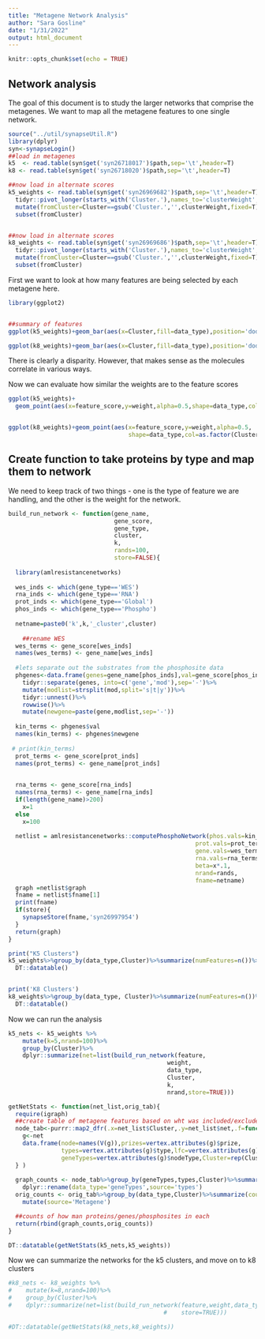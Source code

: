 ```yaml
---
title: "Metagene Network Analysis"
author: "Sara Gosline"
date: "1/31/2022"
output: html_document
---
```


```r
knitr::opts_chunk$set(echo = TRUE)
```

## Network analysis 

The goal of this document is to study the larger networks that comprise the metagenes. We want to map all the metagene features to one single network.

```r

source("../util/synapseUtil.R")
library(dplyr)
syn<-synapseLogin()
##load in metagenes
k5  <- read.table(syn$get('syn26718017')$path,sep='\t',header=T)
k8 <- read.table(syn$get('syn26718020')$path,sep='\t',header=T)

##now load in alternate scores
k5_weights <- read.table(syn$get('syn26969682')$path,sep='\t',header=T)%>%
  tidyr::pivot_longer(starts_with('Cluster.'),names_to='clusterWeight',values_to = 'weight')%>%
  mutate(fromCluster=Cluster==gsub('Cluster.','',clusterWeight,fixed=T))%>%
  subset(fromCluster)


##now load in alternate scores
k8_weights <- read.table(syn$get('syn26969686')$path,sep='\t',header=T)%>%
  tidyr::pivot_longer(starts_with('Cluster.'),names_to='clusterWeight',values_to = 'weight')%>%
  mutate(fromCluster=Cluster==gsub('Cluster.','',clusterWeight,fixed=T))%>%
  subset(fromCluster)


```

First we want to look at how many features are being selected by each metagene here.

```r
library(ggplot2)


##summary of features
ggplot(k5_weights)+geom_bar(aes(x=Cluster,fill=data_type),position='dodge')

ggplot(k8_weights)+geom_bar(aes(x=Cluster,fill=data_type),position='dodge')


```

There is clearly a disparity. However, that makes sense as the molecules correlate in various ways. 

Now we can evaluate how similar the weights are to the feature scores

```r


ggplot(k5_weights)+
  geom_point(aes(x=feature_score,y=weight,alpha=0.5,shape=data_type,col=as.factor(Cluster)))


ggplot(k8_weights)+geom_point(aes(x=feature_score,y=weight,alpha=0.5,
                                  shape=data_type,col=as.factor(Cluster)))


```
## Create function to take proteins by type and map them to network

We need to keep track of two things - one is the type of feature we are handling, and the other is the weight for the network.

```r

build_run_network <- function(gene_name, 
                              gene_score, 
                              gene_type,
                              cluster,
                              k,
                              rands=100,
                              store=FALSE){
  
  library(amlresistancenetworks)
  
  wes_inds <- which(gene_type=='WES')
  rna_inds <- which(gene_type=='RNA')
  prot_inds <- which(gene_type=='Global')
  phos_inds <- which(gene_type=='Phospho')
  
  netname=paste0('k',k,'_cluster',cluster)
  
    ##rename WES
  wes_terms <- gene_score[wes_inds]
  names(wes_terms) <- gene_name[wes_inds]
  
  #lets separate out the substrates from the phosphosite data
  phgenes<-data.frame(genes=gene_name[phos_inds],val=gene_score[phos_inds])%>%
    tidyr::separate(genes, into=c('gene','mod'),sep='-')%>%
    mutate(modlist=strsplit(mod,split='s|t|y'))%>%
    tidyr::unnest()%>%
    rowwise()%>%
    mutate(newgene=paste(gene,modlist,sep='-'))
  
  kin_terms <- phgenes$val
  names(kin_terms) <- phgenes$newgene
  
 # print(kin_terms)
  prot_terms <- gene_score[prot_inds]
  names(prot_terms) <- gene_name[prot_inds]
  

  rna_terms <- gene_score[rna_inds]
  names(rna_terms) <- gene_name[rna_inds]
  if(length(gene_name)>200)
    x=1
  else
    x=100
  
  netlist = amlresistancenetworks::computePhosphoNetwork(phos.vals=kin_terms,
                                                     prot.vals=prot_terms,
                                                     gene.vals=wes_terms,
                                                     rna.vals=rna_terms,
                                                     beta=x*.1,
                                                     nrand=rands,
                                                     fname=netname)
  graph =netlist$graph
  fname = netlist$fname[1]
  print(fname)
  if(store){
    synapseStore(fname,'syn26997954')
  }  
  return(graph)
}

print("K5 Clusters")
k5_weights%>%group_by(data_type,Cluster)%>%summarize(numFeatures=n())%>%arrange(Cluster)%>%
  DT::datatable()


print('K8 Clusters')
k8_weights%>%group_by(data_type, Cluster)%>%summarize(numFeatures=n())%>%arrange(Cluster)%>%
  DT::datatable()
```

Now we can run the analysis


```r
k5_nets <- k5_weights %>%
    mutate(k=5,nrand=100)%>%
    group_by(Cluster)%>%
    dplyr::summarize(net=list(build_run_network(feature,
                                             weight,
                                             data_type,
                                             Cluster,
                                             k,
                                             nrand,store=TRUE)))

getNetStats <- function(net_list,orig_tab){
  require(igraph)
  ##create table of metagene features based on wht was included/excluded from the network
  node_tab<-purrr::map2_dfr(.x=net_list$Cluster,.y=net_list$net,.f=function(Cluster,net){
    g<-net
    data.frame(node=names(V(g)),prizes=vertex.attributes(g)$prize,
               types=vertex.attributes(g)$type,lfc=vertex.attributes(g)$logFoldChange,
               geneTypes=vertex.attributes(g)$nodeType,Cluster=rep(Cluster,length(V(g))))
  } )
  
  graph_counts <- node_tab%>%group_by(geneTypes,types,Cluster)%>%summarize(count=n())%>%
    dplyr::rename(data_type='geneTypes',source='types')
  orig_counts <- orig_tab%>%group_by(data_type,Cluster)%>%summarize(count=n())%>%
    mutate(source='Metagene')

  ##counts of how man proteins/genes/phosphosites in each
  return(rbind(graph_counts,orig_counts))  
}

DT::datatable(getNetStats(k5_nets,k5_weights))

```

Now we can summarize the networks for the k5 clusters, and move on to k8 clusters

```r

#k8_nets <- k8_weights %>%
#    mutate(k=8,nrand=100)%>%
#    group_by(Cluster)%>%
#    dplyr::summarize(net=list(build_run_network(feature,weight,data_type,Cluster,k,nrand,
                                            #    store=TRUE)))

#DT::datatable(getNetStats(k8_nets,k8_weights))


```
